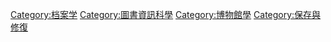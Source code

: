 [[Category:档案学|Category:档案学]]
[[Category:圖書資訊科學|Category:圖書資訊科學]]
[[Category:博物館學|Category:博物館學]]
[[Category:保存與修復|Category:保存與修復]]
